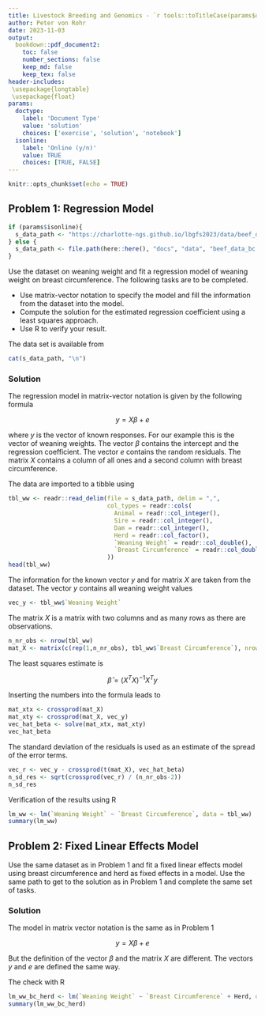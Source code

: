 ```yaml
---
title: Livestock Breeding and Genomics - `r tools::toTitleCase(params$doctype)` 8
author: Peter von Rohr
date: 2023-11-03
output:
  bookdown::pdf_document2:
    toc: false
    number_sections: false
    keep_md: false
    keep_tex: false
header-includes:
 \usepackage{longtable}
 \usepackage{float}
params:
  doctype:
    label: 'Document Type'
    value: 'solution'
    choices: ['exercise', 'solution', 'notebook']
  isonline:
    label: 'Online (y/n)'
    value: TRUE
    choices: [TRUE, FALSE]
---
```



```r
knitr::opts_chunk$set(echo = TRUE)
```


## Problem 1: Regression Model
```r
if (params$isonline){
  s_data_path <- "https://charlotte-ngs.github.io/lbgfs2023/data/beef_data_bc.csv"
} else {
  s_data_path <- file.path(here::here(), "docs", "data", "beef_data_bc.csv")
}
```

Use the dataset on weaning weight and fit a regression model of weaning weight on breast circumference. The following tasks are to be completed.

* Use matrix-vector notation to specify the model and fill the information from the dataset into the model. 
* Compute the solution for the estimated regression coefficient using a least squares approach. 
* Use R to verify your result.

The data set is available from

```r
cat(s_data_path, "\n")
```


<!-- your-solution-start
### Your Solution

* Regression model in matrix-vector notation: define the vectors and matrices required in the model
* Read the data into a tibble/data_frame
* Put information from dataset into the model
* Compute solution for regression coefficient estimate
* Use R to verify

---  your-solution-end -->


<!-- master-solution-start -->

### Solution

The regression model in matrix-vector notation is given by the following formula

$$y = X\beta + e$$

where $y$ is the vector of known responses. For our example this is the vector of weaning weights. The vector $\beta$ contains the intercept and the regression coefficient. The vector $e$ contains the random residuals. The matrix $X$ contains a column of all ones and a second column with breast circumference. 

The data are imported to a tibble using 

```r
tbl_ww <- readr::read_delim(file = s_data_path, delim = ",",
                            col_types = readr::cols(
                              Animal = readr::col_integer(),
                              Sire = readr::col_integer(),
                              Dam = readr::col_integer(),
                              Herd = readr::col_factor(),
                              `Weaning Weight` = readr::col_double(),
                              `Breast Circumference` = readr::col_double()
                            ))
head(tbl_ww)
```

The information for the known vector $y$ and for matrix $X$ are taken from the dataset. The vector $y$ contains all weaning weight values 

```r
vec_y <- tbl_ww$`Weaning Weight`
```

The matrix $X$ is a matrix with two columns and as many rows as there are observations.

```r
n_nr_obs <- nrow(tbl_ww)
mat_X <- matrix(c(rep(1,n_nr_obs), tbl_ww$`Breast Circumference`), nrow = n_nr_obs, ncol = 2)
```

The least squares estimate is

$$\hat{\beta} = (X^TX)^{-1}X^Ty$$

Inserting the numbers into the formula leads to 

```r
mat_xtx <- crossprod(mat_X)
mat_xty <- crossprod(mat_X, vec_y)
vec_hat_beta <- solve(mat_xtx, mat_xty)
vec_hat_beta
```

The standard deviation of the residuals is used as an estimate of the spread of the error terms.

```r
vec_r <- vec_y - crossprod(t(mat_X), vec_hat_beta)
n_sd_res <- sqrt(crossprod(vec_r) / (n_nr_obs-2))
n_sd_res
```


Verification of the results using R

```r
lm_ww <- lm(`Weaning Weight` ~ `Breast Circumference`, data = tbl_ww)
summary(lm_ww)
```

<!-- master-solution-end -->


## Problem 2: Fixed Linear Effects Model
Use the same dataset as in Problem 1 and fit a fixed linear effects model using breast circumference and herd as fixed effects in a model. Use the same path to get to the solution as in Problem 1 and complete the same set of tasks.


<!-- your-solution-start
### Your Solution

---  your-solution-end -->


<!-- master-solution-start -->

### Solution

The model in matrix vector notation is the same as in Problem 1

$$y = X\beta + e$$

But the definition of the vector $\beta$ and the matrix $X$ are different. The vectors $y$ and $e$ are defined the same way.

The check with R

```r
lm_ww_bc_herd <- lm(`Weaning Weight` ~ `Breast Circumference` + Herd, data = tbl_ww)
summary(lm_ww_bc_herd)
```

<!-- master-solution-end -->

